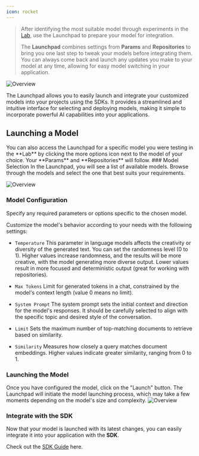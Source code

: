 ```yaml
---
icon: rocket
---
```

> After identifying the most suitable model through experiments in the [Lab](/get-started/lab), use the Launchpad to prepare your model for integration.
>
> The **Launchpad** combines settings from **Params** and **Repositories** to bring you one last step to tweak your models before integrating them. You can always come back and launch any updates you make to your model at any time, allowing for easy model switching in your application.

<img
  src="https://static.premai.io/prem-saas-docs/launchpad-guide/launchpad.png"
  alt="Overview"
/>

The Launchpad allows you to easily launch and integrate your customized models into your projects using the SDKs. It provides a streamlined and intuitive interface for selecting and deploying models, making it simple to incorporate powerful AI capabilities into your applications.

## Launching a Model
<Tip>
You can also access the Launchpad for a specific model you were testing in the **Lab** by clicking the more options icon next to the model of your choice. Your **Params** and **Repositories** will follow.
</Tip>
### Model Selection
In the Launchpad, you will see a list of available  models.
Browse through the models and select the one that best suits your requirements.

<img
  src="https://static.premai.io/prem-saas-docs/launchpad-guide/modelList.gif"
  alt="Overview"
/>
### Model Configuration

Specify any required parameters or options specific to the chosen model.

Customize the model's behavior according to your needs with the following settings:

- `Temperature` This parameter in language models affects the creativity or diversity of the generated text. You can set the randomness level (0 to 1). Higher values increase randomness, and the results will be more creative, with the model generating more diverse output. Lower values result in more focused and deterministic output (great for working with repositories).
- `Max Tokens` Limit for generated tokens in a chat, constrained by the model's context length (value 0 means no limit).
- `System Prompt` The system prompt sets the initial context and direction for the model's responses. It should be carefully selected to align with the specific topic and desired style of the conversation.

- `Limit` Sets the maximum number of top-matching documents to retrieve based on similarity.
- `Similarity` Measures how closely a query matches document embeddings. Higher values indicate greater similarity, ranging from 0 to 1.

### Launching the Model

Once you have configured the model, click on the "Launch" button.
The Launchpad will initiate the model launching process, which may take a few moments depending on the model's size and complexity.
<img
  src="https://static.premai.io/prem-saas-docs/launchpad-guide/launchButton.gif"
  alt="Overview"
/>

### Integrate with the SDK

Now that your model is launched with its latest changes, you can easily integrate it into your application with the **SDK**. 

Check out the [SDK Guide](/get-started/sdk) here.